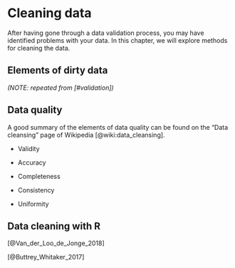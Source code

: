 # Cleaning data {#cleaning}

After having gone through a data validation process, you may have identified problems with your data. In this chapter, we will explore methods for cleaning the data.



## Elements of dirty data

_(NOTE: repeated from [#validation])_


## Data quality

A good summary of the elements of data quality can be found on the "Data cleansing" page of Wikipedia [@wiki:data_cleansing].

* Validity

* Accuracy

* Completeness

* Consistency

* Uniformity


## Data cleaning with R

[@Van_der_Loo_de_Jonge_2018]

[@Buttrey_Whitaker_2017]


